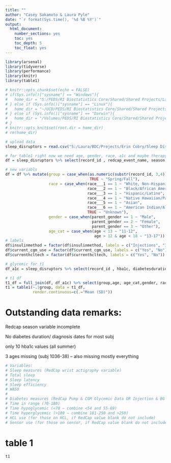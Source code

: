 ---
title: ""
author: "Casey Sakamoto & Laura Pyle"
date: "`r format(Sys.time(), '%d %B %Y')`"
output:
  html_document:
    number_sections: yes
    toc: yes
    toc_depth: 5
    toc_float: yes
---

```{r setup, include=FALSE}
library(arsenal)
library(tidyverse)
library(performance)
library(knitr)
library(table1)

# knitr::opts_chunk$set(echo = FALSE)
# if(Sys.info()["sysname"] == "Windows"){
#   home_dir = "S:/PEDS/RI Biostatistics Core/Shared/Shared Projects/Laura/BDC/Projects/Erin Cobry/Sleep Disruptors in t1d Adolescents"
# } else if (Sys.info()["sysname"] == "Linux"){
#   home_dir = "~/UCD/PEDS/RI Biostatistics Core/Shared/Shared Projects/Laura/BDC/Projects"
# } else if (Sys.info()["sysname"] == "Darwin"){
#   home_dir = "/Volumes/PEDS/RI Biostatistics Core/Shared/Shared Projects/Laura/BDC/Projects"
# }
# knitr::opts_knit$set(root.dir = home_dir)
# rm(home_dir)
```

```{r data step, include=FALSE}
# upload data
sleep_disruptors = read.csv("S:/Laura/BDC/Projects/Erin Cobry/Sleep Disruptors in t1d Adolescents/Data/SleepDisruptorsInAdo_DATA_2022-11-29_1035.csv")

# for table1 right now we need age, gender, race, a1c and maybe therapy
df = sleep_disruptors %>% select(record_id , redcap_event_name, season, age, parent_gender, race___1:race___8, insulinmethod, currenthcltech, current_cgm_use) %>% filter(redcap_event_name == "enrollment_arm_1")

# new variabls
df = df %>% mutate(group = case_when(as.numeric(substr(record_id, 3,4)) < 11 ~ "Summer",
                                     TRUE ~ "Spring/Fall"),
                   race = case_when(race___1 == 1 ~ "White, Non-Hispanic",
                                    race___2 == 1 ~ "Black/African American",
                                    race___3 == 1 ~ "Hispanic/Latino",
                                    race___4 == 1 ~ "Native Hawaiian/Pacific Islander",
                                    race___5 == 1 ~ "Asian",
                                    race___6 == 1 ~ "American Indian/Alaska Native",
                                    TRUE ~ "Unknown"),
                   gender = case_when(parent_gender == 1 ~ "Male",
                                      parent_gender == 2 ~ "Female",
                                      parent_gender == 3 ~ "Other"),
                   age_cat = case_when(age < 13 ~ "11-12",
                                       age > 12 & age < 18 ~ "13-17"))
# labels
df$insulinmethod = factor(df$insulinmethod, labels = c("Injections", "Insulin Pump"))
df$current_cgm_use = factor(df$current_cgm_use, labels = c("Yes", "No"))
df$currenthcltech = factor(df$currenthcltech, labels = c("Yes", "No"))

# glycemic for t1
df_a1c = sleep_disruptors %>% select(record_id , hba1c, diabetesduration, dxdate, enrollementdate) %>% filter(!is.na(hba1c) | !is.na(diabetesduration))

# t1 df
t1_df = full_join(df, df_a1c) %>% select(group,age, age_cat,gender, race, insulinmethod, currenthcltech, current_cgm_use, hba1c, diabetesduration)
t1 = table1(~.|group, data = t1_df,
            render.continuous=c(.="Mean (SD)"))
```

# Outstanding data remarks:

Redcap season variable incomplete

No diabetes duration/ diagnosis dates for most subj

only 10 hba1c values (all summer)

3 ages missing (subj 1036-38) -- also missing mostly everything

```{r, include=FALSE}
# Variables:
# Sleep measures (RedCap wrist actigraphy variable)
# Total sleep
# Sleep latency
# Sleep efficiency
# WASO
# 
# Diabetes measures (RedCap Pump & CGM Glycemic Data OR Injection & BG Meter Glycemic Data Instruments [depending on the insulin method for each patient])
# Time in range (70-180)
# Time hypoglycemic (<70 – combine <54 and 55-69)
# Time hyperglycemic (>180 – combine 181-250 and >250)
# HCL use (for those on HCL, if RedCap value blank do not include)
# Sensor use (for those on sensor, if RedCap value blank do not include)
```


# table 1
```{r table1, echo=FALSE}
t1
```